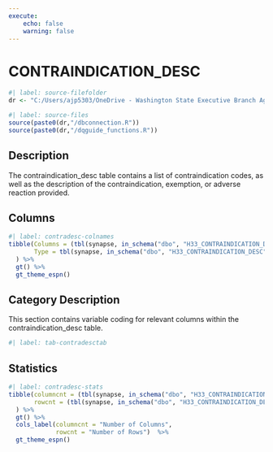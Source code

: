 ```yaml
---
execute:
    echo: false
    warning: false
---
```


# CONTRAINDICATION_DESC {.unnumbered}

```r
#| label: source-filefolder
dr <- "C:/Users/ajp5303/OneDrive - Washington State Executive Branch Agencies/source_scripts"
```

```r
#| label: source-files
source(paste0(dr,"/dbconnection.R"))
source(paste0(dr,"/dqguide_functions.R"))
```

## Description

The contraindication_desc table contains a list of contraindication codes, as well as the description of the contraindication, exemption, or adverse reaction provided.

## Columns

```r
#| label: contradesc-colnames
tibble(Columns = (tbl(synapse, in_schema("dbo", "H33_CONTRAINDICATION_DESC")) %>% colnames()),
       Type = tbl(synapse, in_schema("dbo", "H33_CONTRAINDICATION_DESC")) %>% head(1) %>% as_tibble() %>% sapply(class)
  ) %>%
  gt() %>%
  gt_theme_espn()
```

## Category Description

This section contains variable coding for relevant columns within the contraindication_desc table.

```r
#| label: tab-contradesctab

```

## Statistics

```r
#| label: contradesc-stats
tibble(columncnt = (tbl(synapse, in_schema("dbo", "H33_CONTRAINDICATION_DESC")) %>% ncol()),
       rowcnt = (tbl(synapse, in_schema("dbo", "H33_CONTRAINDICATION_DESC"))) %>% nrow2()
  ) %>%
  gt() %>%
  cols_label(columncnt = "Number of Columns",
             rowcnt = "Number of Rows")  %>%
  gt_theme_espn()
```
